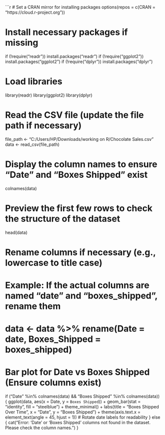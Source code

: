 ```{r all-in-one-chunk, message=FALSE, warning=FALSE}
# Set a CRAN mirror for installing packages
options(repos = c(CRAN = "https://cloud.r-project.org"))

# Install necessary packages if missing
if (!require("readr")) install.packages("readr")
if (!require("ggplot2")) install.packages("ggplot2")
if (!require("dplyr")) install.packages("dplyr")

# Load libraries
library(readr)
library(ggplot2)
library(dplyr)

# Read the CSV file (update the file path if necessary)
file_path <- "C:/Users/HP/Downloads/working on R/Chocolate Sales.csv"
data <- read_csv(file_path)

# Display the column names to ensure "Date" and "Boxes Shipped" exist
colnames(data)

# Preview the first few rows to check the structure of the dataset
head(data)

# Rename columns if necessary (e.g., lowercase to title case)
# Example: If the actual columns are named "date" and "boxes_shipped", rename them
# data <- data %>% rename(Date = date, Boxes_Shipped = boxes_shipped)

# Bar plot for Date vs Boxes Shipped (Ensure columns exist)
if ("Date" %in% colnames(data) && "Boxes Shipped" %in% colnames(data)) {
  ggplot(data, aes(x = Date, y = `Boxes Shipped`)) +
    geom_bar(stat = "identity", fill = "steelblue") +
    theme_minimal() +
    labs(title = "Boxes Shipped Over Time", x = "Date", y = "Boxes Shipped") +
    theme(axis.text.x = element_text(angle = 45, hjust = 1))  # Rotate date labels for readability
} else {
  cat("Error: 'Date' or 'Boxes Shipped' columns not found in the dataset. Please check the column names.")
}
